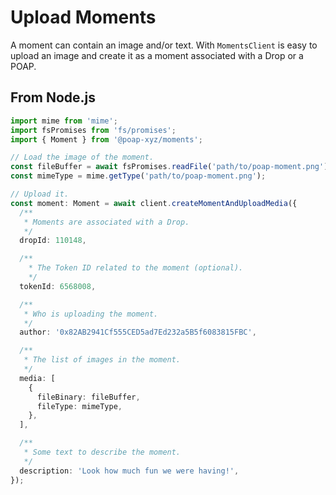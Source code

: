 # Upload Moments

A moment can contain an image and/or text. With `MomentsClient` is easy to
upload an image and create it as a moment associated with a Drop or a POAP.

## From Node.js

```typescript
import mime from 'mime';
import fsPromises from 'fs/promises';
import { Moment } from '@poap-xyz/moments';

// Load the image of the moment.
const fileBuffer = await fsPromises.readFile('path/to/poap-moment.png');
const mimeType = mime.getType('path/to/poap-moment.png');

// Upload it.
const moment: Moment = await client.createMomentAndUploadMedia({
  /**
   * Moments are associated with a Drop.
   */
  dropId: 110148,

  /**
    * The Token ID related to the moment (optional).
    */
  tokenId: 6568008,

  /**
   * Who is uploading the moment.
   */
  author: '0x82AB2941Cf555CED5ad7Ed232a5B5f6083815FBC',

  /**
   * The list of images in the moment.
   */
  media: [
    {
      fileBinary: fileBuffer,
      fileType: mimeType,
    },
  ],

  /**
   * Some text to describe the moment.
   */
  description: 'Look how much fun we were having!',
});
```
